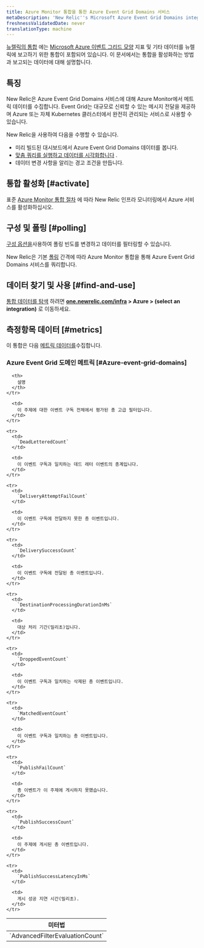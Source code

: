 ```yaml
---
title: Azure Monitor 통합을 통한 Azure Event Grid Domains 서비스
metaDescription: 'New Relic''s Microsoft Azure Event Grid Domains integration: what data it reports and how to enable it.'
freshnessValidatedDate: never
translationType: machine
---
```


[뉴렐릭의 통합](/docs/infrastructure/introduction-infra-monitoring) 에는 [Microsoft Azure 이벤트 그리드 모양](https://learn.microsoft.com/en-us/azure/event-grid/event-domains) 지표 및 기타 데이터를 뉴렐릭에 보고하기 위한 통합이 포함되어 있습니다. 이 문서에서는 통합을 활성화하는 방법과 보고되는 데이터에 대해 설명합니다.

## 특징

New Relic은 Azure Event Grid Domains 서비스에 대해 Azure Monitor에서 메트릭 데이터를 수집합니다. Event Grid는 대규모로 신뢰할 수 있는 메시지 전달을 제공하며 Azure 또는 자체 Kubernetes 클러스터에서 완전히 관리되는 서비스로 사용할 수 있습니다.

New Relic을 사용하여 다음을 수행할 수 있습니다.

* 미리 빌드된 대시보드에서 Azure Event Grid Domains 데이터를 봅니다.
* [맞춤 쿼리를 실행하고 데이터를 시각화합니다](/docs/infrastructure/integrations-getting-started/getting-started/use-integration-data-new-relic-insights) .
* 데이터 변경 사항을 알리는 경고 조건을 만듭니다.

## 통합 활성화 [#activate]

표준 [Azure Monitor 통합 절차](/docs/infrastructure/microsoft-azure-integrations/azure-integrations-list/azure-monitor) 에 따라 New Relic 인프라 모니터링에서 Azure 서비스를 활성화하십시오.

## 구성 및 폴링 [#polling]

[구성 옵션을](/docs/infrastructure/microsoft-azure-integrations/azure-integrations-list/azure-monitor/#settings)사용하여 폴링 빈도를 변경하고 데이터를 필터링할 수 있습니다.

New Relic은 기본 [폴링](/docs/infrastructure/microsoft-azure-integrations/azure-integrations-list/azure-monitor/#settings) 간격에 따라 Azure Monitor 통합을 통해 Azure Event Grid Domains 서비스를 쿼리합니다.

## 데이터 찾기 및 사용 [#find-and-use]

[통합 데이터를 탐색](/docs/infrastructure/integrations/find-use-infrastructure-integration-data) 하려면 <DNT>**[one.newrelic.com/infra](https://one.newrelic.com/infra) &gt; Azure &gt; (select an integration)**</DNT> 로 이동하세요.

## 측정항목 데이터 [#metrics]

이 통합은 다음 [메트릭 데이터를](/docs/infrastructure/integrations-getting-started/getting-started/understand-integration-data-data-types#metric)수집합니다.

### Azure Event Grid 도메인 메트릭 [#Azure-event-grid-domains]

<table>
  <thead>
    <tr>
      <th style={{ width: "300px" }}>
        미터법
      </th>

      <th>
        설명
      </th>
    </tr>
  </thead>

  <tbody>
    <tr>
      <td>
        `AdvancedFilterEvaluationCount`
      </td>

      <td>
        이 주제에 대한 이벤트 구독 전체에서 평가된 총 고급 필터입니다.
      </td>
    </tr>

    <tr>
      <td>
        `DeadLetteredCount`
      </td>

      <td>
        이 이벤트 구독과 일치하는 데드 레터 이벤트의 총계입니다.
      </td>
    </tr>

    <tr>
      <td>
        `DeliveryAttemptFailCount`
      </td>

      <td>
        이 이벤트 구독에 전달하지 못한 총 이벤트입니다.
      </td>
    </tr>

    <tr>
      <td>
        `DeliverySuccessCount`
      </td>

      <td>
        이 이벤트 구독에 전달된 총 이벤트입니다.
      </td>
    </tr>

    <tr>
      <td>
        `DestinationProcessingDurationInMs`
      </td>

      <td>
        대상 처리 기간(밀리초)입니다.
      </td>
    </tr>

    <tr>
      <td>
        `DroppedEventCount`
      </td>

      <td>
        이 이벤트 구독과 일치하는 삭제된 총 이벤트입니다.
      </td>
    </tr>

    <tr>
      <td>
        `MatchedEventCount`
      </td>

      <td>
        이 이벤트 구독과 일치하는 총 이벤트입니다.
      </td>
    </tr>

    <tr>
      <td>
        `PublishFailCount`
      </td>

      <td>
        총 이벤트가 이 주제에 게시하지 못했습니다.
      </td>
    </tr>

    <tr>
      <td>
        `PublishSuccessCount`
      </td>

      <td>
        이 주제에 게시된 총 이벤트입니다.
      </td>
    </tr>

    <tr>
      <td>
        `PublishSuccessLatencyInMs`
      </td>

      <td>
        게시 성공 지연 시간(밀리초).
      </td>
    </tr>
  </tbody>
</table>